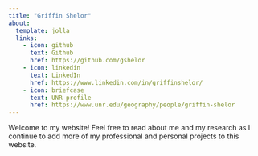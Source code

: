 ```yaml
---
title: "Griffin Shelor"
about:
  template: jolla
  links:
    - icon: github
      text: Github
      href: https://github.com/gshelor
    - icon: linkedin
      text: LinkedIn
      href: https://www.linkedin.com/in/griffinshelor/
    - icon: briefcase
      text: UNR profile
      href: https://www.unr.edu/geography/people/griffin-shelor 
---
```


Welcome to my website! Feel free to read about me and my research as I continue to add more of my professional and personal projects to this website.
